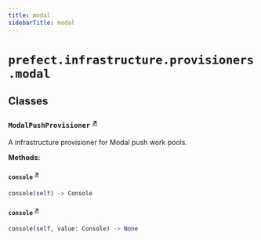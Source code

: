 ```yaml
---
title: modal
sidebarTitle: modal
---
```


# `prefect.infrastructure.provisioners.modal`

## Classes

### `ModalPushProvisioner` <sup><a href="https://github.com/prefecthq/prefect/blob/main/src/prefect/infrastructure/provisioners/modal.py#L26" target="_blank">↗</a></sup>


A infrastructure provisioner for Modal push work pools.


**Methods:**

#### `console` <sup><a href="https://github.com/prefecthq/prefect/blob/main/src/prefect/infrastructure/provisioners/modal.py#L35" target="_blank">↗</a></sup>

```python
console(self) -> Console
```

#### `console` <sup><a href="https://github.com/prefecthq/prefect/blob/main/src/prefect/infrastructure/provisioners/modal.py#L39" target="_blank">↗</a></sup>

```python
console(self, value: Console) -> None
```
